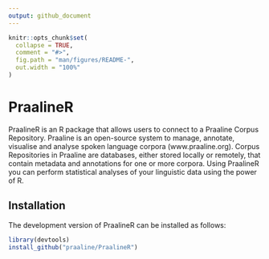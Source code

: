 ```yaml
---
output: github_document
---
```


<!-- README.md is generated from README.Rmd. Please edit that file -->

```r
knitr::opts_chunk$set(
  collapse = TRUE,
  comment = "#>",
  fig.path = "man/figures/README-",
  out.width = "100%"
)
```

# PraalineR

<!-- badges: start -->
<!-- badges: end -->

PraalineR is an R package that allows users to connect to a Praaline Corpus Repository. Praaline is an open-source system to manage, annotate, 
visualise  and analyse spoken language corpora (www.praaline.org). Corpus Repositories in Praaline are databases, either stored locally or
remotely, that contain metadata and annotations for one or more corpora. Using PraalineR you can perform statistical analyses of your linguistic
data using the power of R.

## Installation

The development version of PraalineR can be installed as follows:

``` r
library(devtools)
install_github("praaline/PraalineR")
```
